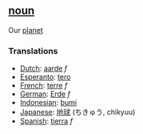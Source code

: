 ==[[noun]]==

Our [[planet]]

===Translations===

*[[Dutch]]: [[aarde]] ''f''
*[[Esperanto]]: [[tero]]
*[[French]]: [[terre]] ''f''
*[[German]]: [[Erde]] ''f''
*[[Indonesian]]: [[bumi]]
*[[Japanese]]: [[地球]] (ちきゅう, chikyuu)
*[[Spanish]]: [[tierra]] ''f''
